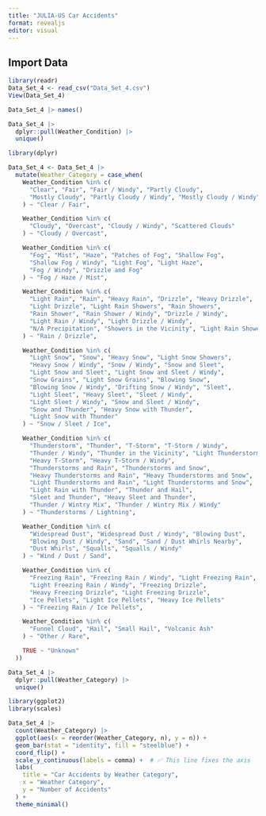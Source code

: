 ```yaml
---
title: "JULIA-US Car Accidents"
format: revealjs
editor: visual
---
```


## Import Data

```r
library(readr)
Data_Set_4 <- read_csv("Data_Set_4.csv")
View(Data_Set_4)
```

```r

Data_Set_4 |> names()
```

```r
Data_Set_4 |>
  dplyr::pull(Weather_Condition) |>
  unique()
```

```r

library(dplyr)

Data_Set_4 <- Data_Set_4 |>
  mutate(Weather_Category = case_when(
    Weather_Condition %in% c(
      "Clear", "Fair", "Fair / Windy", "Partly Cloudy", 
      "Mostly Cloudy", "Partly Cloudy / Windy", "Mostly Cloudy / Windy"
    ) ~ "Clear / Fair",

    Weather_Condition %in% c(
      "Cloudy", "Overcast", "Cloudy / Windy", "Scattered Clouds"
    ) ~ "Cloudy / Overcast",

    Weather_Condition %in% c(
      "Fog", "Mist", "Haze", "Patches of Fog", "Shallow Fog",
      "Shallow Fog / Windy", "Light Fog", "Light Haze", 
      "Fog / Windy", "Drizzle and Fog"
    ) ~ "Fog / Haze / Mist",

    Weather_Condition %in% c(
      "Light Rain", "Rain", "Heavy Rain", "Drizzle", "Heavy Drizzle", 
      "Light Drizzle", "Light Rain Showers", "Rain Showers", 
      "Rain Shower", "Rain Shower / Windy", "Drizzle / Windy",
      "Light Rain / Windy", "Light Drizzle / Windy", 
      "N/A Precipitation", "Showers in the Vicinity", "Light Rain Shower"
    ) ~ "Rain / Drizzle",

    Weather_Condition %in% c(
      "Light Snow", "Snow", "Heavy Snow", "Light Snow Showers", 
      "Heavy Snow / Windy", "Snow / Windy", "Snow and Sleet", 
      "Light Snow and Sleet", "Light Snow and Sleet / Windy", 
      "Snow Grains", "Light Snow Grains", "Blowing Snow", 
      "Blowing Snow / Windy", "Drifting Snow / Windy", "Sleet", 
      "Light Sleet", "Heavy Sleet", "Sleet / Windy", 
      "Light Sleet / Windy", "Snow and Sleet / Windy", 
      "Snow and Thunder", "Heavy Snow with Thunder", 
      "Light Snow with Thunder"
    ) ~ "Snow / Sleet / Ice",

    Weather_Condition %in% c(
      "Thunderstorm", "Thunder", "T-Storm", "T-Storm / Windy", 
      "Thunder / Windy", "Thunder in the Vicinity", "Light Thunderstorm", 
      "Heavy T-Storm", "Heavy T-Storm / Windy", 
      "Thunderstorms and Rain", "Thunderstorms and Snow", 
      "Heavy Thunderstorms and Rain", "Heavy Thunderstorms and Snow", 
      "Light Thunderstorms and Rain", "Light Thunderstorms and Snow", 
      "Light Rain with Thunder", "Thunder and Hail", 
      "Sleet and Thunder", "Heavy Sleet and Thunder", 
      "Thunder / Wintry Mix", "Thunder / Wintry Mix / Windy"
    ) ~ "Thunderstorms / Lightning",

    Weather_Condition %in% c(
      "Widespread Dust", "Widespread Dust / Windy", "Blowing Dust", 
      "Blowing Dust / Windy", "Sand", "Sand / Dust Whirls Nearby", 
      "Dust Whirls", "Squalls", "Squalls / Windy"
    ) ~ "Wind / Dust / Sand",

    Weather_Condition %in% c(
      "Freezing Rain", "Freezing Rain / Windy", "Light Freezing Rain", 
      "Light Freezing Rain / Windy", "Freezing Drizzle", 
      "Heavy Freezing Drizzle", "Light Freezing Drizzle", 
      "Ice Pellets", "Light Ice Pellets", "Heavy Ice Pellets"
    ) ~ "Freezing Rain / Ice Pellets",

    Weather_Condition %in% c(
      "Funnel Cloud", "Hail", "Small Hail", "Volcanic Ash"
    ) ~ "Other / Rare",

    TRUE ~ "Unknown"
  ))

Data_Set_4 |>
  dplyr::pull(Weather_Category) |>
  unique()

```

```r
library(ggplot2)
library(scales)

Data_Set_4 |>
  count(Weather_Category) |>
  ggplot(aes(x = reorder(Weather_Category, n), y = n)) +
  geom_bar(stat = "identity", fill = "steelblue") +
  coord_flip() +
  scale_y_continuous(labels = comma) +  # ✅ This line fixes the axis
  labs(
    title = "Car Accidents by Weather Category",
    x = "Weather Category",
    y = "Number of Accidents"
  ) +
  theme_minimal()
```
